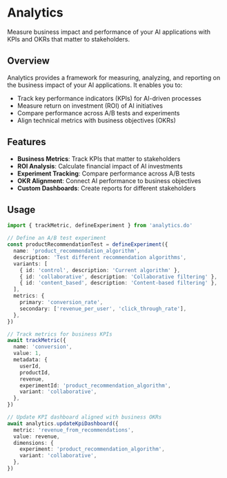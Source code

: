 # Analytics

Measure business impact and performance of your AI applications with KPIs and OKRs that matter to stakeholders.

## Overview

Analytics provides a framework for measuring, analyzing, and reporting on the business impact of your AI applications. It enables you to:

- Track key performance indicators (KPIs) for AI-driven processes
- Measure return on investment (ROI) of AI initiatives
- Compare performance across A/B tests and experiments
- Align technical metrics with business objectives (OKRs)

## Features

- **Business Metrics**: Track KPIs that matter to stakeholders
- **ROI Analysis**: Calculate financial impact of AI investments
- **Experiment Tracking**: Compare performance across A/B tests
- **OKR Alignment**: Connect AI performance to business objectives
- **Custom Dashboards**: Create reports for different stakeholders

## Usage

```typescript
import { trackMetric, defineExperiment } from 'analytics.do'

// Define an A/B test experiment
const productRecommendationTest = defineExperiment({
  name: 'product_recommendation_algorithm',
  description: 'Test different recommendation algorithms',
  variants: [
    { id: 'control', description: 'Current algorithm' },
    { id: 'collaborative', description: 'Collaborative filtering' },
    { id: 'content_based', description: 'Content-based filtering' },
  ],
  metrics: {
    primary: 'conversion_rate',
    secondary: ['revenue_per_user', 'click_through_rate'],
  },
})

// Track metrics for business KPIs
await trackMetric({
  name: 'conversion',
  value: 1,
  metadata: {
    userId,
    productId,
    revenue,
    experimentId: 'product_recommendation_algorithm',
    variant: 'collaborative',
  },
})

// Update KPI dashboard aligned with business OKRs
await analytics.updateKpiDashboard({
  metric: 'revenue_from_recommendations',
  value: revenue,
  dimensions: {
    experiment: 'product_recommendation_algorithm',
    variant: 'collaborative',
  },
})
```

